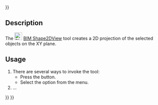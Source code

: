 <languages/>
{{UnfinishedDocu{{#translation:}}}}

{{Docnav
|[[BIM_DrawingView|DrawingView]]
|[[BIM_Shape2DCut|Shape2DCut]]
|[[BIM_Workbench|BIM]]
|IconL=BIM_DrawingView.svg
|IconR=BIM_Shape2DCut.svg
|IconC=Workbench_BIM.svg
}}

{{GuiCommand
|Name=BIM Shape2DView
|MenuLocation=Annotation → Create 2D views → Section view
|Workbenches=[[BIM_Workbench|BIM]]
|Shortcut=
|Version=1.0
|SeeAlso=
}}

== Description ==

The [[Image:BIM_Shape2DView.svg|24px]] [[BIM_Shape2DView|BIM Shape2DView]] tool creates a 2D projection of the selected objects on the XY plane.

==Usage==

# There are several ways to invoke the tool:
#* Press the {{Button|[[Image:BIM_Shape2DView.svg|16px]] [[BIM_Shape2DView|Section view]]}} button.
#* Select the {{MenuCommand|Annotation → Create 2D views → [[Image:BIM_Shape2DView.svg|16px]] Section view}} option from the menu.
# ...


{{Docnav
|[[BIM_DrawingView|DrawingView]]
|[[BIM_Shape2DCut|Shape2DCut]]
|[[BIM_Workbench|BIM]]
|IconL=BIM_DrawingView.svg
|IconR=BIM_Shape2DCut.svg
|IconC=Workbench_BIM.svg
}}

{{BIM_Tools_navi{{#translation:}}}}
{{Userdocnavi{{#translation:}}}}